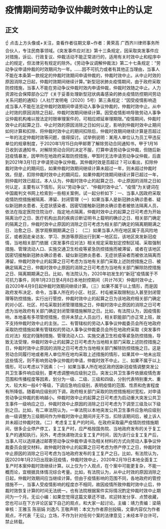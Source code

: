 # 疫情期间劳动争议仲裁时效中止的认定
## 正文
☝ 点击上方头像或+关注，查看作者往期文章~作者：黄荣高 广西齐川律师事务所合伙人，专注民商事领域。《突发事件应对法》第十三条规定，因采取突发事件应对措施，诉讼、行政复议、仲裁活动不能正常进行的，适用有关时效中止和程序中止的规定，但法律另有规定的除外。《劳动争议调解仲裁法》第二十七条规定：“劳动争议申请仲裁的时效期间为一年。……因不可抗力或者有其他正当理由，当事人不能在本条第一款规定的仲裁时效期间申请仲裁的，仲裁时效中止。从中止时效的原因消除之日起，仲裁时效期间继续计算。”新型冠状肺炎疫情期间，由于政府采取防控措施，当事人不能在劳动争议仲裁时效内申请仲裁，仲裁时效随之中止。人力资源社会保障部办公厅《关于妥善处理新型冠状病毒感染的肺炎疫情防控期间劳动关系问题的通知》（人社厅发明电〔2020〕5号）第三条规定：“因受疫情影响造成当事人不能在法定仲裁时效期间申请劳动人事争议仲裁的，仲裁时效中止。从中止时效的原因消除之日起，仲裁时效期间继续计算。因受疫情影响导致劳动人事争议仲裁机构难以按法定时限审理案件的，可相应顺延审理期限。”疫情期间，仲裁时效中止的起算之日、中止时效的原因消除之日如何认定，影响到仲裁时效中止期间如何计算和扣除、将仲裁时效中止的期间扣除后，仲裁时效期间继续计算是否超过一年的法定仲裁时效等问题，值得探讨。试举例说明：某用人单位认为员工甲违反单位的规章制度，于2020年1月15日向甲邮寄了解除劳动合同通知书，甲于1月16日收到该通知书，对解除劳动合同的决定不服，打算申请劳动争议仲裁，但随后新冠疫情暴发，因甲所在地政府采取防控措施，甲暂时无法申请劳动争议仲裁，后直到2021年3月1日才申请劳动争议仲裁。其仲裁时效是否超过？可以看出，扣除仲裁时效中止的期间后，如果仲裁时效期间继续计算未超过一年，则未超过仲裁时效。但是，扣除仲裁时效中止的期间后，如果仲裁时效期间继续计算已超过一年，则仲裁时效已超过。本人认为，仲裁时效中止的起算之日、中止原因的消除之日如何认定，主要有以下情形。另以“劳动争议”、“仲裁时效中止”、“疫情”为关键词在中国裁判文书网上检索到一些相关案例，试一起分析如下：一、当事人因政府采取疫情防控措施被隔离、滞留、封闭管理（一）如果当事人是新冠肺炎确诊患者、疑似新冠肺炎患者、无症状感染者、因密切接触新冠肺炎确诊患者被依法隔离人员，依法在指定医院住院治疗、指定地点隔离，仲裁时效中止的起算之日可考虑为开始隔离治疗之日、医疗机构出具的疾病诊断证明书上载明的确诊之日、相关部门确定的隔离之日，仲裁时效中止原因的消除之日可考虑为相关部门确定的隔离期期满之日、治愈之日、医学观察期期满之日； （二）如果当事人所在地区属于高风险地区，或者因走亲访友、学习、旅游等原因出行到某一地区后，该地区突发新冠疫情，当地相关部门依据《突发事件应对法》相关规定采取划定控制区域、采取强制措施、管理流动人口、实施交通卫生检疫等紧急防控措施而被滞留，或者在该地区因密切接触新冠肺炎确诊患者、疑似新冠肺炎患者、无症状感染者而被依法隔离而滞留，仲裁时效中止的起算之日可考虑为当地有关部门采取上述防控措施之日、被确定隔离之日，仲裁时效中止原因的消除之日可考虑为当地有关部门解除防控措施之日、隔离期期满之日。比如，有法院认为，2020年初发生的“新冠”疫情属于不可抗力事件，同年1月23日至4月8日本地封控期间（共计76天）仲裁时效中止，自2020年4月9日起仲裁时效期间继续计算。（三）如果不属于以上情形，而是因政府发布决定、命令，当事人所在的小区、社区、村屯被采取限制出入甚至封闭管理等防控措施，实行出行管控，仲裁时效中止的起算之日为该地政府相关部门确定的对小区、社区、村屯采取封闭管理措施之日，仲裁时效中止原因的消除之日可考虑为当地政府有关部门确定封闭管理措施解除之日。比如，有法院认为，因疫情影响，本地虽有多项管控措施，但并未禁止人员出行，相关职能部门亦正常上班，故不支持仲裁时效中止的主张。二、有管辖权的劳动人事争议仲裁委员会所在地政府采取防控措施如果有管辖权的劳动人事争议仲裁委员会所在地政府采取《突发事件应对法》规定的强制措施、管理流动人口、实施交通卫生检疫等紧急防控措施，导致无法受理，仲裁时效中止的起算之日可考虑为当地相关部门采取上述防控措施之日，仲裁时效中止原因的消除之日可考虑为当地相关部门解除防控措施之日。这是劳动合同履行地或者用人单位所在地均采取上述措施的情形，如果其中一地未出现这些情况，则不影响劳动争议仲裁的申请，仲裁时效不中止。三、如果不属于以上情形，可以考虑以下因素：（一）如果当事人所在地区政府因新冠疫情调整突发公共卫生事件响应级别，要考虑调整响应级别之日。突发公共卫生事件依据疫情危害范围和传播程度等因素，划分为一级、二级、三级和四级，分别代表特别重大、重大、较大和一般4个等级，下调应急响应级别，表明疫情的范围、性质和危害程度有所降低。随着响应级别的下调，政府相关部门采取的防控措施相对宽松，对申请劳动争议仲裁的影响越小。仲裁时效中止的起算之日可考虑为启动重大突发公共卫生事件一级响应之日，仲裁时效中止原因的消除之日可考虑为下调至三级及以下级别之日。比如，有二审法院认为，一审法院以本地突发公共卫生事件应急响应级别由一级调整为三级期间作为仲裁时效中止期间并无不当，扣除该期间后，被上诉人并未超过仲裁时效。（二）考虑复工复产的时间。在政府采取最严疫情防控措施期间，很多企业停产停工，复工复产时，应严格按国务院、当地政府发布的关于复工复产的通知执行。另外，考虑快递物流业复工复产时间，因为该行业复工复产后，当事人可以选择通过邮寄劳动争议仲裁申请书及相关材料的方式向劳动人事争议仲裁委员会提交材料，故仲裁时效中止的起算之日可考虑为停产停工之日，仲裁时效中止原因的消除之日可考虑为当地政府发布的复工复产之日。比如，有法院认为，因2020年1月23日出现新冠疫情，仲裁时效中止，2020年2月19日本地全面复工复产时本案仲裁时效继续计算。以上仅为个人观点，在个案中可能更复杂，不能一概而论，宜根据具体情况综合考量。比如，有法院认为，从中止时效的原因消除之日起，仲裁时效期间应当继续计算。但由于疫情影响的范围不同，各地政府的管控措施不一，当事人受疫情影响的程度亦不相同，故因疫情所致仲裁时效中止后，仲裁时效恢复计算的时间无法统一。也有法院根据案件实际情况酌定仲裁时效中止期间为一个月。无讼小编：如果您觉得这篇文章还不错，欢迎转发分享、点赞收藏，您也可以在下方评论区留下自己的观点，和大家一起讨论。主编：靖力责编：梁萌审核：王雅玉 陈丽娟 刘逸凡 王敬声明：本文为作者原创投稿，文章内容仅为作者观点，不代表「无讼」立场，不作为针对任何个案的法律意见；未经本平台许可，禁止转载。